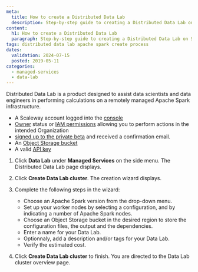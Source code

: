 ```yaml
---
meta:
  title: How to create a Distributed Data Lab
  description: Step-by-step guide to creating a Distributed Data Lab on Scaleway.
content:
  h1: How to create a Distributed Data Lab
  paragraph: Step-by-step guide to creating a Distributed Data Lab on Scaleway.
tags: distributed data lab apache spark create process
dates:
  validation: 2024-07-15
  posted: 2019-05-11
categories:
  - managed-services
  - data-lab
---
```


Distributed Data Lab is a product designed to assist data scientists and data engineers in performing calculations on a remotely managed Apache Spark infrastructure.

<Macro id="requirements" />

- A Scaleway account logged into the [console](https://console.scaleway.com)
- [Owner](/identity-and-access-management/iam/concepts/#owner) status or [IAM permissions](/identity-and-access-management/iam/concepts/#permission) allowing you to perform actions in the intended Organization
- [signed up to the private beta](https://www.scaleway.com/fr/betas/#distributed-data-lab) and received a confirmation email.
- An [Object Storage bucket](/storage/object/how-to/create-a-bucket/)
- A valid [API key](/identity-and-access-management/iam/how-to/create-api-keys/)

1. Click **Data Lab** under **Managed Services** on the side menu. The Distributed Data Lab page displays.

2. Click **Create Data Lab cluster**. The creation wizard displays.

3. Complete the following steps in the wizard:
    - Choose an Apache Spark version from the drop-down menu.
    - Set up your worker nodes by selecting a configuration, and by indicating a number of Apache Spark nodes.
    - Choose an Object Storage bucket in the desired region to store the configuration files, the output and the dependencies.
    - Enter a name for your Data Lab.
    - Optionnaly, add a description and/or tags for your Data Lab.
    - Verify the estimated cost.

4. Click **Create Data Lab cluster** to finish. You are directed to the Data Lab cluster overview page.
